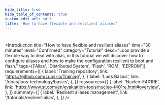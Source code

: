 ```yaml
---
hide_title: true
hide_table_of_contents: true
custom_edit_url: null
title: 'How to have flexible and resilient aliases'
---
```



#

<Introduction
  title="How to have flexible and resilient aliases"
  time="30 minutes"
  level="Confirmed"
  category="Tutorial"
  desc="Luos provide a flexible way to deal with alias, in this tutorial we will discover how to configure aliases and how to make the configuration resilient to boot and flash."
  tags={['Alias', 'Distributed System', 'Flash', 'ROM', 'EEPROM']}
  requierements={[
    {
      label: 'Training repository',
      link: 'https://github.com/Luos-io/Training',
    },
    {
      label: 'Luos Basics',
      link: '/docs/luos-technology/basics',
    },
  ]}
  ressources={[
    {
      label: 'Nucleo-F401RE',
      link: 'https://www.st.com/en/evaluation-tools/nucleo-f401re.html#overview',
    },
  ]}
  summary={[
    {
      label: 'Resilient aliases management',
      link: '/tutorials/resilient-alias',
    },
  ]}
/>

